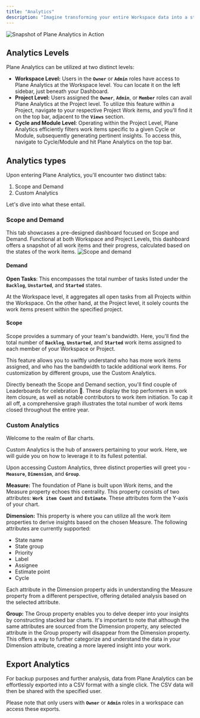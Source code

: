 ```yaml
---
title: "Analytics"
description: "Imagine transforming your entire Workspace data into a structured dataset that provides actionable insights, enhancing your understanding of your work. Plane Analytics does just that, acting as your personal analyst. It swiftly answers your queries, forecasts demand, and determines scope within moments. Dive into data with Plane Analytics and make smarter decisions."
---
```


![Snapshot of Plane Analytics in Action](/images/core-concepts/analytics/analytics-custom-analytics.webp)

## Analytics Levels[​](#analytics-levels "Direct link to Analytics Levels")

Plane Analytics can be utilized at two distinct levels:

* **Workspace Level:** Users in the **`Owner`** or **`Admin`** roles have access to Plane Analytics at the Workspace level. You can locate it on the left sidebar, just beneath your Dashboard.
* **Project Level:** Users assigned the **`Owner`**, **`Admin`**, or **`Member`** roles can avail Plane Analytics at the Project level. To utilize this feature within a Project, navigate to your respective Project Work items, and you'll find it on the top bar, adjacent to the **`Views`** section.
* **Cycle and Module Level**: Operating within the Project Level, Plane Analytics efficiently filters work items specific to a given Cycle or Module, subsequently generating pertinent insights. To access this, navigate to Cycle/Module and hit Plane Analytics on the top bar.

## Analytics types[​](#analytics-types "Direct link to Analytics types")

Upon entering Plane Analytics, you'll encounter two distinct tabs:

1. Scope and Demand
2. Custom Analytics

Let's dive into what these entail.

### **Scope and Demand**[​](#scope-and-demand "Direct link to scope-and-demand")

This tab showcases a pre-designed dashboard focused on Scope and Demand. Functional at both Workspace and Project Levels, this dashboard offers a snapshot of all work items and their progress, calculated based on the states of the work items. ![Scope and demand](/images/core-concepts/analytics/analytics-scope-demand.webp)

#### Demand[​](#demand "Direct link to Demand")

**Open Tasks**: This encompasses the total number of tasks listed under the **`Backlog`**, **`Unstarted`**, and **`Started`** states.

At the Workspace level, it aggregates all open tasks from all Projects within the Workspace. On the other hand, at the Project level, it solely counts the work items present within the specified project.

#### Scope[​](#scope "Direct link to Scope")

Scope provides a summary of your team's bandwidth. Here, you'll find the total number of **`Backlog`**, **`Unstarted`**, and **`Started`** work items assigned to each member of your Workspace or Project.

This feature allows you to swiftly understand who has more work items assigned, and who has the bandwidth to tackle additional work items. For customization by different groups, use the Custom Analytics.

Directly beneath the Scope and Demand section, you'll find couple of Leaderboards for celebration 🎉. These display the top performers in work item closure, as well as notable contributors to work item initiation. To cap it all off, a comprehensive graph illustrates the total number of work items closed throughout the entire year.

### Custom Analytics[​](#custom-analytics "Direct link to Custom Analytics")

Welcome to the realm of Bar charts.

Custom Analytics is the hub of answers pertaining to your work. Here, we will guide you on how to leverage it to its fullest potential.

Upon accessing Custom Analytics, three distinct properties will greet you - **`Measure`**, **`Dimension`**, and **`Group`**.

**Measure:** The foundation of Plane is built upon Work items, and the Measure property echoes this centrality. This property consists of two attributes: **`Work item Count`** and **`Estimate`**. These attributes form the Y-axis of your chart.

**Dimension:** This property is where you can utilize all the work item properties to derive insights based on the chosen Measure. The following attributes are currently supported:

* State name
* State group
* Priority
* Label
* Assignee
* Estimate point
* Cycle

Each attribute in the Dimension property aids in understanding the Measure property from a different perspective, offering detailed analysis based on the selected attribute.

**Group:** The Group property enables you to delve deeper into your insights by constructing stacked bar charts. It's important to note that although the same attributes are sourced from the Dimension property, any selected attribute in the Group property will disappear from the Dimension property. This offers a way to further categorize and understand the data in your Dimension attribute, creating a more layered insight into your work.

## Export Analytics[​](#export-analytics "Direct link to Export Analytics")

For backup purposes and further analysis, data from Plane Analytics can be effortlessly exported into a CSV format with a single click. The CSV data will then be shared with the specified user.

Please note that only users with **`Owner`** or **`Admin`** roles in a workspace can access these exports.

